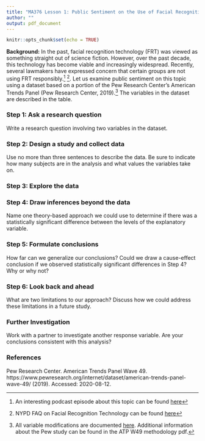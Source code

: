 ---
title: "MA376 Lesson 1: Public Sentiment on the Use of Facial Recognition"
author: ""
output: pdf_document
---
  
  ```{r setup, include=FALSE}
knitr::opts_chunk$set(echo = TRUE)
```

**Background:** In the past, facial recognition technology (FRT) was viewed as something straight out of science fiction. However, over the past decade, this technology has become viable and increasingly widespread. Recently, several lawmakers have expressed concern that certain groups are not using FRT responsibly.^[An interesting podcast episode about this topic can be found [here](https://www.nytimes.com/2020/08/03/podcasts/the-daily/algorithmic-justice-racism.html)] ^[NYPD FAQ on Facial Recognition Technology can be found [here](https://www1.nyc.gov/site/nypd/about/about-nypd/equipment-tech/facial-recognition.page)]. Let us examine public sentiment on this topic using  a dataset based on a portion of the Pew Research Center's American Trends Panel (Pew Research Center, 2019).^[All variable modifications are documented [here](https://github.com/tooderful/MA376/tree/master/LSN%201/Prep%20Files). Additional information about the Pew study can be found in the ATP W49 methodology pdf.] The variables in the dataset are described in the table.



\begin{table}[h!]
\begin{tabular}{|l|l|}
\hline
\textbf{Variable} & \textbf{Description} \\ \hline
TrustAdvertisers & Do you trust advertisers to use facial recognition technology responsibly? \\ \hline
TrustTechCompany & Do you trust technology companies to use facial recognition technology responsibly? \\ \hline
TrustPolice & Do you trust law enforcement to use facial recognition technology responsibly? \\ \hline
Education & College Educated \\ \hline
Race & Race \\ \hline
\end{tabular}
\end{table}

### Step 1: Ask a research question
Write a research question involving two variables in the dataset.

 
\vspace{.5in}

### Step 2:  Design a study and collect data
Use no more than three sentences to describe the data. Be sure to indicate how many subjects are in the analysis and what values the variables take on. 
 
\vspace{.5in}

### Step 3: Explore the data
\begin{enumerate}
\item[a.] Create a bar graph of the response variable. Describe the plot.

 
\vspace{.5in}

\item[b.] Create a contingency table and mosaic plot to summarize the response and explanatory variables. Does the plot suggest an association exists? Explain. 

 
\vspace{.5in}

\item[c.] Identify a potential confounding variable and explain how it may be confounding in this study. 

 
\vspace{.5in}

\item[d.] Create another mosaic plot that includes the third variable. Does the plot suggest that the third variable is confounding? Explain.

 
\vspace{.5in}

\item[e.] Construct the Sources of Variation Diagram:
\end{enumerate}





\vspace{.5in}
### Step 4: Draw inferences beyond the data
Name one theory-based approach we could use to determine if there was a statistically significant difference between the levels of the explanatory variable.

 
\vspace{.5in}

### Step 5: Formulate conclusions
How far can we generalize our conclusions? Could we draw a cause-effect conclusion if we observed statistically significant differences in Step 4? Why or why not?

 
\vspace{.5in}

### Step 6: Look back and ahead
What are two limitations to our approach? Discuss how we could address these limitations in a future study.

 
\vspace{.5in}

### Further Investigation
Work with a partner to investigate another response variable. Are your conclusions consistent with this analysis?
 

\newpage
### References
Pew Research Center. American Trends Panel Wave 49. https://www.pewresearch.org/internet/dataset/american-trends-panel-wave-49/ (2019). Accessed: 2020-08-12.
 

